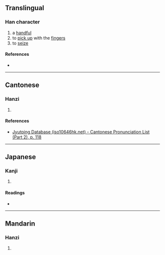 {{character info/new}}
==Translingual==

===Han character===
{{Han char|rn=64|rad=手|as=11|sn=14|four=|canj=QYPM|ids=⿰扌虘}}

# a [[handful]]
# to [[pick up]] with the [[finger]]s
# to [[seize]]

====References====
* {{Han ref|kx=0450.150|dkj=12601|dj=0800.340|hdz=31945.020|uh=6463|ud=25699}}

----

==Cantonese==

{{attn|yue|=揸?}}

===Hanzi===
{{yue-hanzi|jyut=[[zaa1]]|y=ja1}}

# {{defn|lang=yue|sort=手11}}

====References====
* [http://www.iso10646hk.net/jp/document/download.jsp Jyutping Database (iso10646hk.net) - Cantonese Pronunciation List (Part 2), p. 118]

----

==Japanese==

===Kanji===
{{ja-kanji|grade=|rs=手11}}

# {{defn|lang=ja|sort=手11}}

====Readings====
* {{ja-readings|on=[[さ]] (sa), [[しゃ]] (sha), [[が]] (ga), [[な]] (na), [[さい]] (sai), [[せ]] (se)|kun=[[とる]] (toru), [[つかむ]] (tsukamu)}}

----

==Mandarin==

===Hanzi===
{{cmn-hanzi|pin=[[zhā]] ([[zha1]])|wg=cha<sup>1</sup>}}

# {{defn|lang=cmn|sort=手11}}